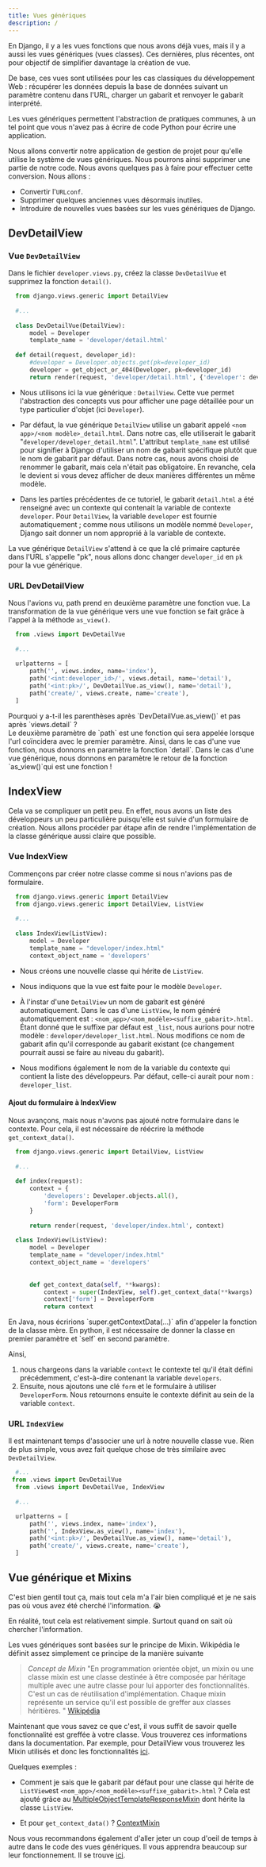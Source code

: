 ```yaml
---
title: Vues génériques
description: /
---
```


En Django, il y a les vues fonctions que nous avons déjà vues, mais il y a aussi les vues génériques (vues classes). Ces dernières, plus récentes, ont pour objectif de simplifier davantage la création de vue.

De base, ces vues sont utilisées pour les cas classiques du développement Web : récupérer les données depuis la base de données suivant un paramètre contenu dans l'URL, charger un gabarit et renvoyer le gabarit interprété.

Les vues génériques permettent l'abstraction de pratiques communes, à un tel point que vous n'avez pas à écrire de code Python pour écrire une application.

Nous allons convertir notre application de gestion de projet pour qu'elle utilise le système de vues génériques. Nous pourrons ainsi supprimer une partie de notre code. Nous avons quelques pas à faire pour effectuer cette conversion. Nous allons :

* Convertir l'`URLconf`.
* Supprimer quelques anciennes vues désormais inutiles.
* Introduire de nouvelles vues basées sur les vues génériques de Django.

## DevDetailView

### Vue `DevDetailView`

Dans le fichier `developer.views.py`, créez la classe `DevDetailVue` et supprimez la
fonction `detail()`.

``` python showLineNumbers=false title="developer/views.py" ins={1,5,6,7} del={9,10,11,12}
  from django.views.generic import DetailView 
  
  #...
  
  class DevDetailVue(DetailView): 
      model = Developer 
      template_name = 'developer/detail.html'
  
  def detail(request, developer_id):
      #developer = Developer.objects.get(pk=developer_id)
      developer = get_object_or_404(Developer, pk=developer_id)
      return render(request, 'developer/detail.html', {'developer': developer})
```

* Nous utilisons ici la vue générique : `DetailView`. Cette vue permet l'abstraction des concepts vus pour afficher une page détaillée pour un type particulier d'objet (ici `Developer`).

* Par défaut, la vue générique `DetailView` utilise un gabarit appelé `<nom app>/<nom modèle>_detail.html`. Dans notre cas, elle utiliserait le gabarit "`developer/developer_detail.html`". L'attribut `template_name` est utilisé pour signifier à Django d'utiliser un nom de gabarit spécifique plutôt que le nom de gabarit par défaut. Dans notre cas, nous avons choisi de renommer le gabarit, mais cela n'était pas obligatoire. En revanche, cela le devient si vous devez afficher de deux manières différentes un même modèle.

* Dans les parties précédentes de ce tutoriel, le gabarit `detail.html` a été renseigné avec un contexte qui contenait la variable de contexte `developer`. Pour `DetailView`, la variable `developer` est fournie automatiquement ; comme nous utilisons un modèle nommé `Developer`, Django sait donner un nom approprié à la variable de contexte.

La vue générique `DetailView` s'attend à ce que la clé primaire capturée dans l'URL s'appelle "pk", nous allons donc changer `developer_id` en `pk` pour la vue générique.

### URL DevDetailView

Nous l'avions vu, path prend en deuxième paramètre une fonction vue. La transformation de la vue générique vers une vue fonction se fait grâce à l'appel à la méthode `as_view()`.

``` python showLineNumbers=false title="developer.urls.py" ins={1,8} del={7}
  from .views import DevDetailVue
  
  #...
  
  urlpatterns = [
      path('', views.index, name='index'),
      path('<int:developer_id>/', views.detail, name='detail'),
      path('<int:pk>/', DevDetailVue.as_view(), name='detail'),
      path('create/', views.create, name='create'),
  ]
```

<Tabs>
<TabItem label="Question">
<Aside type="caution" title="Question">
Pourquoi y a-t-il les parenthèses après `DevDetailVue.as_view()` et pas après `views.detail` ?
</Aside>

</TabItem>
<TabItem label="Réponse">
Le deuxième paramètre de `path` est une fonction qui sera appelée lorsque l'url coïncidera avec le premier paramètre. Ainsi, dans le cas d'une vue fonction, nous donnons en paramètre la fonction `detail`. Dans le cas d'une vue générique, nous donnons en paramètre le retour de la fonction `as_view()`qui est une fonction !
</TabItem>
</Tabs>

## IndexView

Cela va se compliquer un petit peu. En effet, nous avons un liste des développeurs un peu particulière puisqu'elle est suivie d'un formulaire de création. Nous allons procéder par étape afin de rendre l'implémentation de la classe générique aussi claire que possible.

### Vue IndexView

Commençons par créer notre classe comme si nous n'avions pas de formulaire.

```python showLineNumbers=false title="developer/views.py" ins={2,6,7,8,9} del={1}
  from django.views.generic import DetailView
  from django.views.generic import DetailView, ListView
  
  #...
  
  class IndexView(ListView): 
      model = Developer 
      template_name = "developer/index.html"
      context_object_name = 'developers'
```

* Nous créons une nouvelle classe qui hérite de `ListView`.

* Nous indiquons que la vue est faite pour le modèle `Developer`.

* À l'instar d'une `DetailView` un nom de gabarit est généré automatiquement. Dans le cas d'une `ListView`, le nom généré automatiquement est : `<nom_app>/<nom_modèle><suffixe_gabarit>.html`. Étant donné que le suffixe par défaut est `_list`, nous aurions pour notre modèle : `developer/developer_list.html`. Nous modifions ce nom de gabarit afin qu'il corresponde au gabarit existant (ce changement pourrait aussi se faire au niveau du gabarit).

* Nous modifions également le nom de la variable du contexte qui contient la liste des développeurs. Par défaut, celle-ci aurait pour nom : `developer_list`.

#### Ajout du formulaire à IndexView

Nous avançons, mais nous n'avons pas ajouté notre formulaire dans le contexte. Pour cela, il est nécessaire de réécrire la
méthode `get_context_data()`.

```python showLineNumbers=false title="developer/views.py" del={5,6,7,8,9,10,11} ins={19,20,21,22}
  from django.views.generic import DetailView, ListView
  
  #...
  
  def index(request):
      context = {
          'developers': Developer.objects.all(),
          'form': DeveloperForm
      }
  
      return render(request, 'developer/index.html', context)
  
  class IndexView(ListView):
      model = Developer
      template_name = "developer/index.html"
      context_object_name = 'developers'
  
  
      def get_context_data(self, **kwargs): 
          context = super(IndexView, self).get_context_data(**kwargs)
          context['form'] = DeveloperForm 
          return context 
```

<Card title="Héritage en Python" icon="seti:python">
En Java, nous écririons `super.getContextData(...)` afin d'appeler la fonction de la classe mère. En python, il est nécessaire de donner la classe en premier paramètre et `self` en second paramètre.

Ainsi,

1. nous chargeons dans la variable `context` le contexte tel qu'il était défini précédemment, c'est-à-dire contenant la variable `developers`. 
1. Ensuite, nous ajoutons une clé `form` et le formulaire à utiliser `DeveloperForm`. Nous retournons ensuite le contexte définit au sein de la variable `context`.
</Card>


### URL `IndexView`

Il est maintenant temps d'associer une url à notre nouvelle classe vue. Rien de plus simple, vous avez fait quelque chose de très similaire avec `DevDetailView`.

``` python showLineNumbers=false title="developer/urls.py" del={2,8} ins={3,9}
  #...
 from .views import DevDetailVue
  from .views import DevDetailVue, IndexView
  
  #...

  urlpatterns = [
      path('', views.index, name='index'),
      path('', IndexView.as_view(), name='index'),
      path('<int:pk>/', DevDetailVue.as_view(), name='detail'),    
      path('create/', views.create, name='create'),
  ]
```

## Vue générique et Mixins

C'est bien gentil tout ça, mais tout cela m'a l'air bien compliqué et je ne sais pas où vous avez été cherché l'information. 😭

En réalité, tout cela est relativement simple. Surtout quand on sait où chercher l'information.

Les vues génériques sont basées sur le principe de Mixin. Wikipédia le définit assez simplement ce principe de la manière suivante

> *_Concept de Mixin_*
> "En programmation orientée objet, un mixin ou une classe mixin est une classe destinée à être composée par héritage multiple avec une autre classe pour lui apporter des fonctionnalités. C'est un cas de réutilisation d'implémentation. Chaque mixin représente un service qu'il est possible de greffer aux classes héritières. "
> [Wikipédia](https://fr.wikipedia.org/wiki/Mixin)

Maintenant que vous savez ce que c'est, il vous suffit de savoir quelle fonctionnalité est greffée à votre classe. Vous trouverez ces informations dans la documentation. Par exemple, pour DetailView vous trouverez les Mixin utilisés et donc les fonctionnalités [ici](https://docs.djangoproject.com/fr/4.1/ref/class-based-views/generic-display/).

Quelques exemples :

* Comment je sais que le gabarit par défaut pour une classe qui hérite de `ListView`est `<nom_app>/<nom_modèle><suffixe_gabarit>.html` ? Cela est ajouté grâce au [MultipleObjectTemplateResponseMixin](https://docs.djangoproject.com/fr/4.1/ref/class-based-views/mixins-multiple-object/#multipleobjecttemplateresponsemixin) dont hérite la classe `ListView`.

* Et pour `get_context_data()` ? [ContextMixin](https://docs.djangoproject.com/fr/4.1/ref/class-based-views/mixins-multiple-object/)


Nous vous recommandons également d'aller jeter un coup d'oeil de temps à autre dans le code des vues génériques. Il vous apprendra beaucoup sur leur fonctionnement. Il se trouve [ici](https://github.com/django/django/tree/master/django/views/generic).
